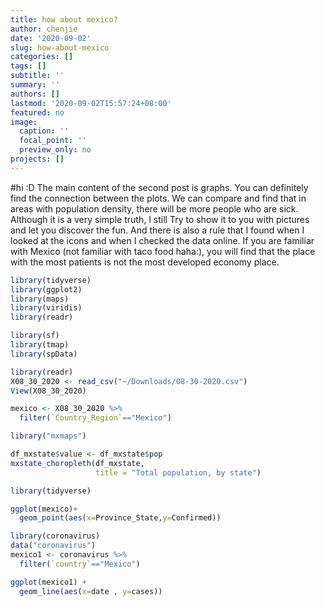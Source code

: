 ```yaml
---
title: how about mexico?
author: chenjie
date: '2020-09-02'
slug: how-about-mexico
categories: []
tags: []
subtitle: ''
summary: ''
authors: []
lastmod: '2020-09-02T15:57:24+08:00'
featured: no
image:
  caption: ''
  focal_point: ''
  preview_only: no
projects: []
---
```

#hi :D
The main content of the second post is graphs. You can definitely find the connection between the plots. We can compare and find that in areas with population density, there will be more people who are sick. Although it is a very simple truth, I still Try to show it to you with pictures and let you discover the fun.
And there is also a rule that I found when I looked at the icons and when I checked the data online. If you are familiar with Mexico (not familiar with taco food haha:), you will find that the place with the most patients is not the most developed economy place.
```r
library(tidyverse)
library(ggplot2)
library(maps)
library(viridis)
library(readr)

library(sf)
library(tmap)
library(spData)


```

```r
library(readr)
X08_30_2020 <- read_csv("~/Downloads/08-30-2020.csv")
View(X08_30_2020)
```
```r
mexico <- X08_30_2020 %>% 
  filter(`Country_Region`=="Mexico")
```
```r
library("mxmaps")

df_mxstate$value <- df_mxstate$pop
mxstate_choropleth(df_mxstate,
                   title = "Total population, by state") 
```
```r

library(tidyverse)

```
```r
ggplot(mexico)+
  geom_point(aes(x=Province_State,y=Confirmed))
```
```r
library(coronavirus)
data("coronavirus")
mexico1 <- coronavirus %>% 
  filter(`country`=="Mexico")
```

   
```r
ggplot(mexico1) +
  geom_line(aes(x=date , y=cases)) 
```


  




